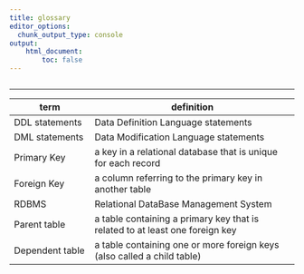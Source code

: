 ```yaml
---
title: glossary
editor_options: 
  chunk_output_type: console
output:
    html_document:
        toc: false
---
```


```r
```

*********************************************************************

term      | definition
--------- | -----------------------
DDL statements | Data Definition Language statements
DML statements | Data Modification Language statements
Primary Key | a key in a relational database that is unique for each record
Foreign Key | a column referring to the primary key in another table
RDBMS | Relational DataBase Management System
Parent table | a table containing a primary key that is related to at least one foreign key
Dependent table | a table containing one or more foreign keys (also called a child table)


